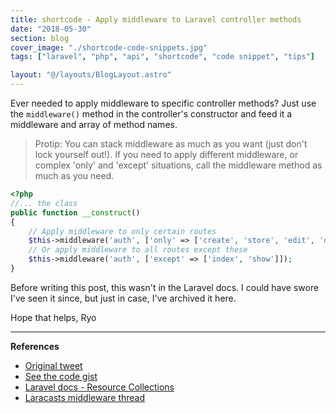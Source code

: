 ```yaml
---
title: shortcode - Apply middleware to Laravel controller methods
date: "2018-05-30"
section: blog
cover_image: "./shortcode-code-snippets.jpg"
tags: ["laravel", "php", "api", "shortcode", "code snippet", "tips"]

layout: "@/layouts/BlogLayout.astro"
---
```


Ever needed to apply middleware to specific controller methods? Just use the `middleware()` method in the controller's constructor and feed it a middleware and array of method names.

> Protip: You can stack middleware as much as you want (just don't lock yourself out!). If you need to apply different middleware, or complex 'only' and 'except' situations, call the middleware method as much as you need.

```php
<?php
//... the class
public function __construct()
{
    // Apply middleware to only certain routes
    $this->middleware('auth', ['only' => ['create', 'store', 'edit', 'delete']]);
    // Or apply middleware to all routes except these
    $this->middleware('auth', ['except' => ['index', 'show']]);
}
```

Before writing this post, this wasn't in the Laravel docs. I could have swore I've seen it since, but just in case, I've archived it here.

Hope that helps,
Ryo

---

**References**

- [Original tweet](https://twitter.com/whoisryosuke/status/1001976417826017280)
- [See the code gist](https://gist.github.com/whoisryosuke/902f2ebd3b1e0c232b85b0c6ac255105)
- [Laravel docs - Resource Collections](https://laravel.com/docs/5.6/eloquent-resources#concept-overview)
- [Laracasts middleware thread](https://laracasts.com/discuss/channels/general-discussion/apply-middleware-for-certain-methods?page=0)
